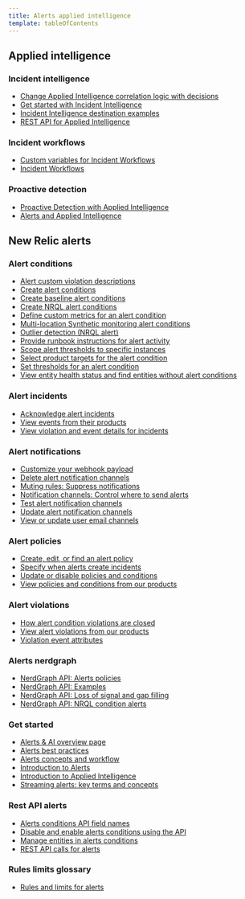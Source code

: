 ```yaml
---
title: Alerts applied intelligence
template: tableOfContents
---
```


## Applied intelligence

### Incident intelligence

* [Change Applied Intelligence correlation logic with decisions](/docs/alerts-applied-intelligence/applied-intelligence/incident-intelligence/change-applied-intelligence-correlation-logic-decisions)
* [Get started with Incident Intelligence](/docs/alerts-applied-intelligence/applied-intelligence/incident-intelligence/get-started-incident-intelligence)
* [Incident Intelligence destination examples](/docs/alerts-applied-intelligence/applied-intelligence/incident-intelligence/incident-intelligence-destination-examples)
* [REST API for Applied Intelligence](/docs/alerts-applied-intelligence/applied-intelligence/incident-intelligence/rest-api-applied-intelligence)

### Incident workflows

* [Custom variables for Incident Workflows](/docs/alerts-applied-intelligence/applied-intelligence/incident-workflows/custom-variables-incident-workflows)
* [Incident Workflows](/docs/alerts-applied-intelligence/applied-intelligence/incident-workflows/enhance-notifications-incident-workflows)

### Proactive detection

* [Proactive Detection with Applied Intelligence](/docs/alerts-applied-intelligence/applied-intelligence/proactive-detection/proactive-detection-applied-intelligence)
* [Alerts and Applied Intelligence](/docs/alerts-applied-intelligence)

## New Relic alerts

### Alert conditions

* [Alert custom violation descriptions](/docs/alerts-applied-intelligence/new-relic-alerts/alert-conditions/alert-custom-violation-descriptions)
* [Create alert conditions](/docs/alerts-applied-intelligence/new-relic-alerts/alert-conditions/create-alert-conditions)
* [Create baseline alert conditions](/docs/alerts-applied-intelligence/new-relic-alerts/alert-conditions/create-baseline-alert-conditions)
* [Create NRQL alert conditions](/docs/alerts-applied-intelligence/new-relic-alerts/alert-conditions/create-nrql-alert-conditions)
* [Define custom metrics for an alert condition](/docs/alerts-applied-intelligence/new-relic-alerts/alert-conditions/define-custom-metrics-alert-condition)
* [Multi-location Synthetic monitoring alert conditions](/docs/alerts-applied-intelligence/new-relic-alerts/alert-conditions/multi-location-synthetic-monitoring-alert-conditions)
* [Outlier detection (NRQL alert)](/docs/alerts-applied-intelligence/new-relic-alerts/alert-conditions/outlier-detection-nrql-alert)
* [Provide runbook instructions for alert activity](/docs/alerts-applied-intelligence/new-relic-alerts/alert-conditions/provide-runbook-instructions-alert-activity)
* [Scope alert thresholds to specific instances](/docs/alerts-applied-intelligence/new-relic-alerts/alert-conditions/scope-alert-thresholds-specific-instances)
* [Select product targets for the alert condition](/docs/alerts-applied-intelligence/new-relic-alerts/alert-conditions/select-product-targets-alert-condition)
* [Set thresholds for an alert condition](/docs/alerts-applied-intelligence/new-relic-alerts/alert-conditions/set-thresholds-alert-condition)
* [View entity health status and find entities without alert conditions](/docs/alerts-applied-intelligence/new-relic-alerts/alert-conditions/view-entity-health-status-find-entities-without-alert-conditions)

### Alert incidents

* [Acknowledge alert incidents](/docs/alerts-applied-intelligence/new-relic-alerts/alert-incidents/acknowledge-alert-incidents)
* [View events from their products](/docs/alerts-applied-intelligence/new-relic-alerts/alert-incidents/view-events-their-products)
* [View violation and event details for incidents](/docs/alerts-applied-intelligence/new-relic-alerts/alert-incidents/view-violation-event-details-incidents)

### Alert notifications

* [Customize your webhook payload](/docs/alerts-applied-intelligence/new-relic-alerts/alert-notifications/customize-your-webhook-payload)
* [Delete alert notification channels](/docs/alerts-applied-intelligence/new-relic-alerts/alert-notifications/delete-alert-notification-channels)
* [Muting rules: Suppress notifications](/docs/alerts-applied-intelligence/new-relic-alerts/alert-notifications/muting-rules-suppress-notifications)
* [Notification channels: Control where to send alerts](/docs/alerts-applied-intelligence/new-relic-alerts/alert-notifications/notification-channels-control-where-send-alerts)
* [Test alert notification channels](/docs/alerts-applied-intelligence/new-relic-alerts/alert-notifications/test-alert-notification-channels)
* [Update alert notification channels](/docs/alerts-applied-intelligence/new-relic-alerts/alert-notifications/update-alert-notification-channels)
* [View or update user email channels](/docs/alerts-applied-intelligence/new-relic-alerts/alert-notifications/view-or-update-user-email-channels)

### Alert policies

* [Create, edit, or find an alert policy](/docs/alerts-applied-intelligence/new-relic-alerts/alert-policies/create-edit-or-find-alert-policy)
* [Specify when alerts create incidents](/docs/alerts-applied-intelligence/new-relic-alerts/alert-policies/specify-when-alerts-create-incidents)
* [Update or disable policies and conditions](/docs/alerts-applied-intelligence/new-relic-alerts/alert-policies/update-or-disable-policies-conditions)
* [View policies and conditions from our products](/docs/alerts-applied-intelligence/new-relic-alerts/alert-policies/view-policies-conditions-our-products)

### Alert violations

* [How alert condition violations are closed](/docs/alerts-applied-intelligence/new-relic-alerts/alert-violations/how-alert-condition-violations-are-closed)
* [View alert violations from our products](/docs/alerts-applied-intelligence/new-relic-alerts/alert-violations/view-alert-violations-our-products)
* [Violation event attributes](/docs/alerts-applied-intelligence/new-relic-alerts/alert-violations/violation-event-attributes)

### Alerts nerdgraph

* [NerdGraph API: Alerts policies](/docs/alerts-applied-intelligence/new-relic-alerts/alerts-nerdgraph/nerdgraph-api-alerts-policies)
* [NerdGraph API: Examples](/docs/alerts-applied-intelligence/new-relic-alerts/alerts-nerdgraph/nerdgraph-api-examples)
* [NerdGraph API: Loss of signal and gap filling](/docs/alerts-applied-intelligence/new-relic-alerts/alerts-nerdgraph/nerdgraph-api-loss-signal-gap-filling)
* [NerdGraph API: NRQL condition alerts](/docs/alerts-applied-intelligence/new-relic-alerts/alerts-nerdgraph/nerdgraph-api-nrql-condition-alerts)

### Get started

* [Alerts & AI overview page](/docs/alerts-applied-intelligence/new-relic-alerts/get-started/alerts-ai-overview-page)
* [Alerts best practices](/docs/alerts-applied-intelligence/new-relic-alerts/get-started/alerts-best-practices)
* [Alerts concepts and workflow](/docs/alerts-applied-intelligence/new-relic-alerts/get-started/alerts-concepts-workflow)
* [Introduction to Alerts](/docs/alerts-applied-intelligence/new-relic-alerts/get-started/introduction-alerts)
* [Introduction to Applied Intelligence](/docs/alerts-applied-intelligence/new-relic-alerts/get-started/introduction-applied-intelligence)
* [Streaming alerts: key terms and concepts](/docs/alerts-applied-intelligence/new-relic-alerts/get-started/streaming-alerts-key-terms-concepts)

### Rest API alerts

* [Alerts conditions API field names](/docs/alerts-applied-intelligence/new-relic-alerts/rest-api-alerts/alerts-conditions-api-field-names)
* [Disable and enable alerts conditions using the API](/docs/alerts-applied-intelligence/new-relic-alerts/rest-api-alerts/disable-enable-alerts-conditions-using-api)
* [Manage entities in alerts conditions](/docs/alerts-applied-intelligence/new-relic-alerts/rest-api-alerts/manage-entities-alerts-conditions)
* [REST API calls for alerts](/docs/alerts-applied-intelligence/new-relic-alerts/rest-api-alerts/rest-api-calls-alerts)

### Rules limits glossary

* [Rules and limits for alerts](/docs/alerts-applied-intelligence/new-relic-alerts/rules-limits-glossary/rules-limits-alerts)
